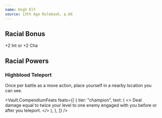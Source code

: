```yaml
---
name: High Elf
source: 13th Age Rulebook, p.66
---
```


## Racial Bonus

+2 Int or +2 Cha

## Racial Powers

### Highblood Teleport

Once per battle as a move action, place yourself in a nearby location you can see.

<Vault.CompendiumFeats
  feats={[
    {
      tier: "champion",
      text: (
        <>
          Deal damage equal to twice your level to one enemy engaged with you
          before or after you teleport.
        </>
      ),
    },
  ]}
/>
